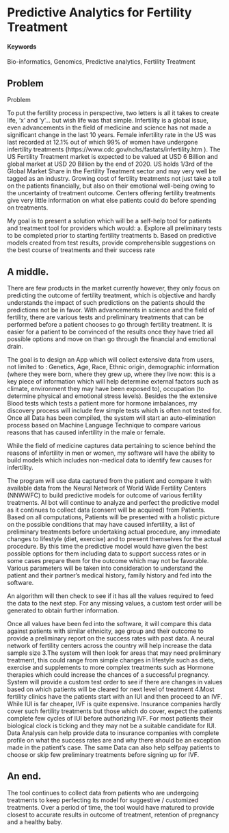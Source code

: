 # Predictive Analytics for Fertility Treatment {#Bloom}

#### Keywords {-}

Bio-informatics, Genomics, Predictive analytics, Fertility Treatment

## Problem  

Problem

To put the fertility process in perspective, two letters is all it takes to create life, ‘x’ and ‘y’... but wish life was that simple. Infertility is a global issue, even advancements in the field of medicine and science has not made a significant change in the last 10 years. Female infertility rate in the US was last recorded at 12.1% out of which 99% of women have undergone infertility treatments (https://www.cdc.gov/nchs/fastats/infertility.htm ). The US Fertility Treatment market is expected to be valued at USD 6 Billion and global market at USD 20 Billion by the end of 2020. US holds 1/3rd of the Global Market Share in the Fertility Treatment sector and may very well be tagged as an industry. Growing cost of fertility treatments not just take a toll on the patients financially, but also on their emotional well-being owing to the uncertainty of treatment outcome. Centers offering fertility treatments give very little information on what else patients could do before spending on treatments.

My goal is to present a solution which will be a self-help tool for patients and treatment tool for providers which would:
a.	Explore all preliminary tests to be completed prior to starting fertility treatments
b.	Based on predictive models created from test results, provide comprehensible suggestions on the best course of treatments and their success rate

## A middle.

There are few products in the market currently however, they only focus on predicting the outcome of fertility treatment, which is objective and hardly understands the impact of such predictions on the patients should the predictions not be in favor. With advancements in science and the field of fertility, there are various tests and preliminary treatments that can be performed before a patient chooses to go through fertility treatment. It is easier for a patient to be convinced of the results once they have tried all possible options and move on than go through the financial and emotional drain.

The goal is to design an App which will collect extensive data from users, not limited to : Genetics, Age, Race, Ethnic origin, demographic information (where they were born, where they grew up, where they live now: this is a key piece of information which will help determine external factors such as climate, environment they may have been exposed to), occupation (to determine physical and emotional stress levels). Besides the the extensive Blood tests which tests a patient more for hormone imbalances, my discovery process will include few simple tests which is often not tested for. Once all Data has been compiled, the system will start an auto-elimination process based on Machine Language Technique to compare various reasons that has caused infertility in the male or female.

While the field of medicine captures data pertaining to science behind the reasons of infertility in men or women, my software will have the ability to build models which includes non-medical data to identify few causes for infertility.

The program will use data captured from the patient and compare it with available data from the Neural Network of World Wide Fertility Centers (NNWWFC) to build predictive models for outcome of various fertility treatments. AI bot will continue to analyze and perfect the predictive model as it continues to collect data (consent will be acquired) from Patients. Based on all computations, Patients will be presented with a holistic picture on the possible conditions that may have caused infertility, a list of preliminary treatments before undertaking actual procedure, any immediate changes to lifestyle (diet, exercise) and to present themselves for the actual procedure. By this time the predictive model would have given the best possible options for them including data to support success rates or in some cases prepare them for the outcome which may not be favorable. 
Various parameters will be taken into consideration to understand the patient and their partner’s medical history, family history and fed into the software.

An algorithm will then check to see if it has all the values required to feed the data to the next step. For any missing values, a custom test order will be generated to obtain further information. 

Once all values have been fed into the software, it will compare this data against patients with similar ethnicity, age group and their outcome to provide a preliminary report on the success rates with past data. A neural network of fertility centers across the country will help increase the data sample size 3.The system will then look for areas that may need preliminary treatment, this could range from simple changes in lifestyle such as diets, exercise and supplements to more complex treatments such as Hormone therapies which could increase the chances of a successful pregnancy. System will provide a custom test order to see if there are changes in values based on which patients will be cleared for next level of treatment 4.Most fertility clinics have the patients start with an IUI and then proceed to an IVF. While IUI is far cheaper, IVF is quite expensive. Insurance companies hardly cover such fertility treatments but those which do cover, expect the patients complete few cycles of IUI before authorizing IVF. For most patients their biological clock is ticking and they may not be a suitable candidate for IUI. Data Analysis can help provide data to insurance companies with complete profile on what the success rates are and why there should be an exception made in the patient’s case. The same Data can also help selfpay patients to choose or skip few preliminary treatments before signing up for IVF.

## An end.
The tool continues to collect data from patients who are undergoing treatments to keep perfecting its model for suggestive / customized treatments. Over a period of time, the tool would have matured to provide closest to accurate results in outcome of treatment, retention of pregnancy and a healthy baby.


